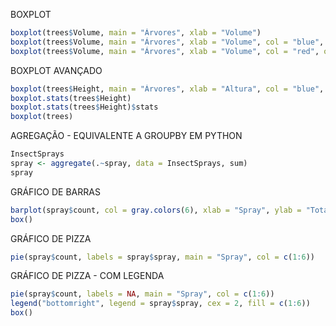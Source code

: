 BOXPLOT
```r
boxplot(trees$Volume, main = "Árvores", xlab = "Volume")
boxplot(trees$Volume, main = "Árvores", xlab = "Volume", col = "blue", horizontal = TRUE)
boxplot(trees$Volume, main = "Árvores", xlab = "Volume", col = "red", outline = F)
```


BOXPLOT AVANÇADO
```r
boxplot(trees$Height, main = "Árvores", xlab = "Altura", col = "blue", notch = TRUE)
boxplot.stats(trees$Height)
boxplot.stats(trees$Height)$stats
boxplot(trees)
```


AGREGAÇÃO - EQUIVALENTE A GROUPBY EM PYTHON
```r
InsectSprays
spray <- aggregate(.~spray, data = InsectSprays, sum)
spray
```


GRÁFICO DE BARRAS
```r
barplot(spray$count, col = gray.colors(6), xlab = "Spray", ylab = "Total", names.arg = spray$spray)
box()
```


GRÁFICO DE PIZZA
```r
pie(spray$count, labels = spray$spray, main = "Spray", col = c(1:6))
```


GRÁFICO DE PIZZA - COM LEGENDA
```r
pie(spray$count, labels = NA, main = "Spray", col = c(1:6))
legend("bottomright", legend = spray$spray, cex = 2, fill = c(1:6))
box()
```